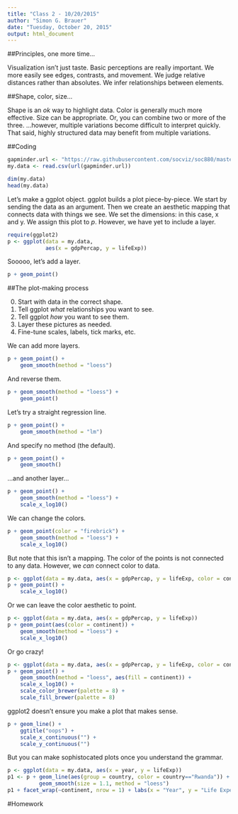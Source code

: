 ```yaml
---
title: "Class 2 - 10/20/2015"
author: "Simon G. Brauer"
date: "Tuesday, October 20, 2015"
output: html_document
---
```

##Principles, one more time...

Visualization isn't just taste. Basic perceptions are really important. We more easily see edges, contrasts, and movement. We judge relative distances rather than absolutes. We infer relationships between elements.

##Shape, color, size...

Shape is an *ok* way to highlight data. Color is generally much more effective. Size can be appropriate. Or, you can combine two or more of the three. ...however, multiple variations become difficult to interpret quickly. That said, highly structured data may benefit from multiple variations.

##Coding

```r
gapminder.url <- "https://raw.githubusercontent.com/socviz/soc880/master/data/gapminder.csv"
my.data <- read.csv(url(gapminder.url))
```

```r
dim(my.data)
head(my.data)
```

Let's make a ggplot object. ggplot builds a plot piece-by-piece. We start by sending the data as an argument. Then we create an aesthetic mapping that connects data with things we see. We set the dimensions: in this case, x and y. We assign this plot to *p*. However, we have yet to include a layer.

```r
require(ggplot2)
p <- ggplot(data = my.data,
            aes(x = gdpPercap, y = lifeExp))
```

Sooooo, let's add a layer.

```r
p + geom_point()
```

##The plot-making process

0. Start with data in the correct shape.
1. Tell ggplot *what* relationships you want to see.
2. Tell ggplot *how* you want to see them.
3. Layer these pictures as needed.
4. Fine-tune scales, labels, tick marks, etc.

We can add more layers.

```r
p + geom_point() + 
    geom_smooth(method = "loess")
```

And reverse them.

```r
p + geom_smooth(method = "loess") + 
    geom_point()
```

Let's try a straight regression line.

```r
p + geom_point() + 
    geom_smooth(method = "lm")
```

And specify no method (the default).

```r
p + geom_point() + 
    geom_smooth()
```

...and another layer...

```r
p + geom_point() +
    geom_smooth(method = "loess") +
    scale_x_log10()
```

We can change the colors.

```r
p + geom_point(color = "firebrick") +
    geom_smooth(method = "loess") +
    scale_x_log10()
```

But note that this isn't a mapping. The color of the points is not connected to any data. However, we *can* connect color to data.

```r
p <- ggplot(data = my.data, aes(x = gdpPercap, y = lifeExp, color = continent))
p + geom_point() +
    scale_x_log10()
```

Or we can leave the color aesthetic to point.

```r
p <- ggplot(data = my.data, aes(x = gdpPercap, y = lifeExp))
p + geom_point(aes(color = continent)) +
    geom_smooth(method = "loess") +
    scale_x_log10()
```

Or go crazy!

```r
p <- ggplot(data = my.data, aes(x = gdpPercap, y = lifeExp, color = continent))
p + geom_point() +
    geom_smooth(method = "loess", aes(fill = continent)) +
    scale_x_log10() +
    scale_color_brewer(palette = 8) +
    scale_fill_brewer(palette = 8)
```

ggplot2 doesn't ensure you make a plot that makes sense.

```r
p + geom_line() +
    ggtitle("oops") +
    scale_x_continuous("") +
    scale_y_continuous("")
```

But you can make sophistocated plots once you understand the grammar.

```r
p <- ggplot(data = my.data, aes(x = year, y = lifeExp))
p1 <- p + geom_line(aes(group = country, color = country=="Rwanda")) + 
          geom_smooth(size = 1.1, method = "loess")
p1 + facet_wrap(~continent, nrow = 1) + labs(x = "Year", y = "Life Expectancy")
```

#Homework

